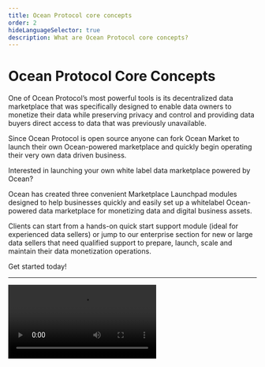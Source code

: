 ```yaml
---
title: Ocean Protocol core concepts
order: 2
hideLanguageSelector: true
description: What are Ocean Protocol core concepts?
---
```


# Ocean Protocol Core Concepts

One of Ocean Protocol’s most powerful tools is its decentralized data marketplace that was specifically designed to enable data owners to monetize their data while preserving privacy and control and providing data buyers direct access to data that was previously unavailable.

Since Ocean Protocol is open source anyone can fork Ocean Market to launch their own Ocean-powered marketplace and quickly begin operating their very own data driven business.

Interested in launching your own white label data marketplace powered by Ocean?

Ocean has created three convenient Marketplace Launchpad modules designed to help businesses quickly and easily set up a whitelabel Ocean-powered data marketplace for monetizing data and digital business assets.

Clients can start from a hands-on quick start support module (ideal for experienced data sellers) or jump to our enterprise section for new or large data sellers that need qualified support to prepare, launch, scale and maintain their data monetization operations.

Get started today!

---

<Video src="https://www.youtube.com/embed/FEeicvNSyk4" />

---

## What is a Data NFT?

NFTs are tokens that we can use to represent ownership of unique items. They let us tokenise things like art, collectibles, even real estate. They can only have one official owner at a time and they're secured by the Ethereum blockchain – no one can modify the record of ownership or copy/paste a new NFT into existence.

NFT stands for non-fungible token. Non-fungible is an economic term that you could use to describe things like your furniture, a song file, or your computer. These things are not interchangeable for other items because they have unique properties.

Fungible items, on the other hand, can be exchanged because their value defines them rather than their unique properties. For example, ETH or dollars are fungible because 1 ETH / $1 USD is exchangeable for another 1 ETH / $1 USD.

<Process>
A way to represent anything unique as an Ethereum-based asset.

NFTs are giving more power to content creators than ever before.

Powered by smart contracts on the Ethereum blockchain.

</Process>

## What is a datatoken?

Every asset (dataset, algorithm) in the Ocean Network has an associated datatoken, which is an ERC20 token.

A datatoken acts as an access token: If you have 1.0 datatokens, you can access the data by sending it to the Provider

In order to create pricing schemas, you have to sell the datatokens to users using either a Fixed Rate Exchange (FRE) schema, either creating an AMM Pool, thus having price discovery.

## What is a DID and a DDO?

Every asset (dataset, algorithm) in Ocean has an associated Decentralized Identifier (DID) and DID Descriptor Object (DDO). Because assets without proper descriptive metadata have poor visibility and discoverability.

Ocean Protocol has its own identifier in W3C schema (did:op:)

A DDO document is composed of standard DDO attributes:

- did
- created
- updated
- publicKey
- authentication
- proof
- Services (See below)

### DDO Services

Each type of asset (dataset, algorithm, etc, ..) typically will have associated different kind of services. This are the types of services that are commonly added to all the assets:

- metadata - describing the asset
- access - describe conditions to be fulfilled in order to consume this data
- compute - describe conditions to be fulfilled in order to run compute on top of the data

## What are the different components of the Ocean architecture?

<Process>
Level 1 - Network level (Smart Contracts)

Level 2 - Component level (Backend components and Libraries)

Level 3 - Decentralised applications (DApps) - Ocean Market etc.

</Process>

## What networks does Ocean Protocol run on?

### Production networks:

<Process>
Ethereum mainnet

Polygon (formerly: Matic)

Binance Smart Chain (BSC)

Moonriver

Energy Web Chain

</Process>

### Test Networks

<Process>
Rinkeby

Ropsten

Polygon Mumbai

Moonbase Alpha

Gaia-X Testnet

Ganache (local, e.g. via Ocean Barge)

</Process>
